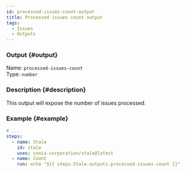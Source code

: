 ```yaml
---
id: processed-issues-count-output
title: Processed issues count output
tags:
  - Issues
  - Outputs
---
```


### Output {#output}

Name: `processed-issues-count`  
Type: `number`

### Description {#description}

This output will expose the number of issues processed.

### Example {#example}

```yml {6}
# ...
steps:
  - name: Stale
    id: stale
    uses: sonia-corporation/stale@latest
  - name: Count
    run: echo "${{ steps.Stale.outputs.processed-issues-count }}"
```
